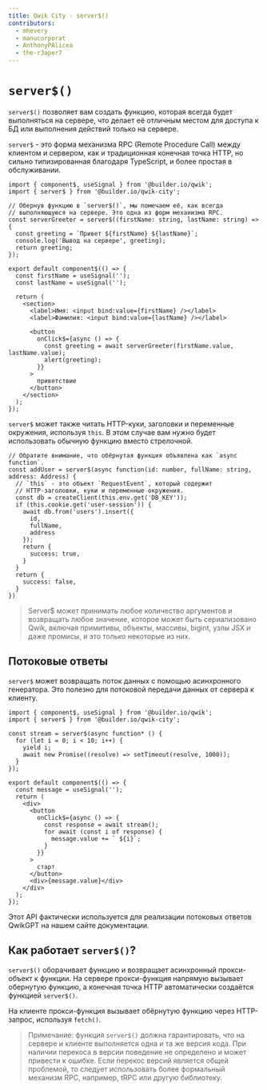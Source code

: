 ```yaml
---
title: Qwik City - server$()
contributors:
  - mhevery
  - manucorporat
  - AnthonyPAlicea
  - the-r3aper7
---
```


# `server$()`

`server$()` позволяет вам создать функцию, которая всегда будет выполняться на сервере, что делает её отличным местом для доступа к БД или выполнения действий только на сервере.

`server$` - это форма механизма RPC (Remote Procedure Call) между клиентом и сервером, как и традиционная конечная точка HTTP, но сильно типизированная благодаря TypeScript, и более простая в обслуживании.

```tsx
import { component$, useSignal } from '@builder.io/qwik';
import { server$ } from '@builder.io/qwik-city';

// Обернув функцию в `server$()`, мы помечаем её, как всегда
// выполняющуюся на сервере. Это одна из форм механизма RPC.
const serverGreeter = server$((firstName: string, lastName: string) => {
  const greeting = `Привет ${firstName} ${lastName}`;
  console.log('Вывод на сервере', greeting);
  return greeting;
});

export default component$(() => {
  const firstName = useSignal('');
  const lastName = useSignal('');

  return (
    <section>
      <label>Имя: <input bind:value={firstName} /></label>
      <label>Фамилия: <input bind:value={lastName} /></label>

      <button
        onClick$={async () => {
          const greeting = await serverGreeter(firstName.value, lastName.value);
          alert(greeting);
        }}
      >
        приветствие
      </button>
    </section>
  );
});
```

`server$` может также читать HTTP-куки, заголовки и переменные окружения, используя `this`. В этом случае вам нужно будет использовать обычную функцию вместо стрелочной.

```tsx
// Обратите внимание, что обёрнутая функция объявлена как `async function`.
const addUser = server$(async function(id: number, fullName: string, address: Address) {
  // `this` - это объект `RequestEvent`, который содержит
  // HTTP-заголовки, куки и переменные окружения.
  const db = createClient(this.env.get('DB_KEY'));
  if (this.cookie.get('user-session')) {
    await db.from('users').insert({
      id,
      fullName,
      address
    });
    return {
      success: true,
    }
  }
  return {
    success: false,
  }
})
```

> Server$ может принимать любое количество аргументов и возвращать любое значение, которое может быть сериализовано Qwik, включая примитивы, объекты, массивы, bigint, узлы JSX и даже промисы, и это только некоторые из них.

## Потоковые ответы

`server$` может возвращать поток данных с помощью асинхронного генератора. Это полезно для потоковой передачи данных от сервера к клиенту.

```tsx
import { component$, useSignal } from '@builder.io/qwik';
import { server$ } from '@builder.io/qwik-city';

const stream = server$(async function* () {
  for (let i = 0; i < 10; i++) {
    yield i;
    await new Promise((resolve) => setTimeout(resolve, 1000));
  }
});

export default component$(() => {
  const message = useSignal('');
  return (
    <div>
      <button
        onClick$={async () => {
          const response = await stream();
          for await (const i of response) {
            message.value += ` ${i}`;
          }
        }}
      >
        старт
      </button>
      <div>{message.value}</div>
    </div>
  );
});
```

Этот API фактически используется для реализации потоковых ответов QwikGPT на нашем сайте документации.

## Как работает `server$()`?

`server$()` оборачивает функцию и возвращает асинхронный прокси-объект к функции. На сервере прокси-функция напрямую вызывает обернутую функцию, а конечная точка HTTP автоматически создаётся функцией `server$()`.

На клиенте прокси-функция вызывает обёрнутую функцию через HTTP-запрос, используя `fetch()`.

> Примечание: функция `server$()` должна гарантировать, что на сервере и клиенте выполняется одна и та же версия кода. При наличии перекоса в версии поведение не определено и может привести к ошибке. Если перекос версий является общей проблемой, то следует использовать более формальный механизм RPC, например, tRPC или другую библиотеку.

